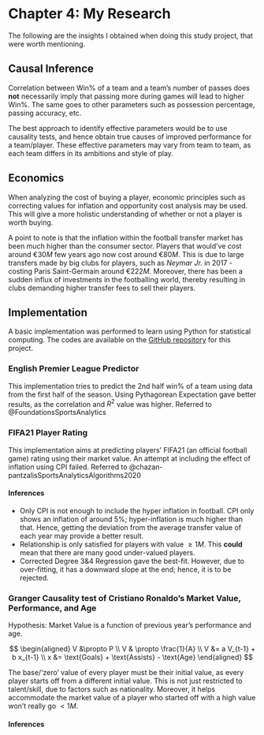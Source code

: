 # Chapter 4: My Research

The following are the insights I obtained when doing this study project, that were worth mentioning.

## Causal Inference

Correlation between Win% of a team and a team’s number of passes does **not** necessarily imply that passing more during games will lead to higher Win%. The same goes to other parameters such as possession percentage, passing accuracy, etc.

The best approach to identify effective parameters would be to use causality tests, and hence obtain true causes of improved performance for a team/player. These effective parameters may vary from team to team, as each team differs in its ambitions and style of play.

## Economics

When analyzing the cost of buying a player, economic principles such as correcting values for inflation and opportunity cost analysis may be used. This will give a more holistic understanding of whether or not a player is worth buying.

A point to note is that the inflation within the football transfer market has been much higher than the consumer sector. Players that would’ve cost around $€ 30M$ few years ago now cost around $€ 80M$. This is due to large transfers made by big clubs for players, such as *Neymar Jr.* in 2017 - costing Paris Saint-Germain around $€ 222M$. Moreover, there has been a sudden influx of investments in the footballing world, thereby resulting in clubs demanding higher transfer fees to sell their players.

## Implementation

A basic implementation was performed to learn using Python for statistical computing. The codes are available on the [GitHub repository](https://github.com/AhmedThahir/StudyProject#implementations) for this project.

### English Premier League Predictor

This implementation tries to predict the 2nd half win% of a team using data from the first half of the season. Using Pythagorean Expectation gave better results, as the correlation and $R^2$ value was higher. Referred to @FoundationsSportsAnalytics

\begin{table}[H]
  \begin{center}
  \begin{tabular}{|c|c|c|}
  \hline
  \textbf{2nd Half Win\% predicted using 1st Half} & \textbf{$R^2$} & \textbf{Correlation} \\ \hline
  Win\%                                            & 0.572          & 0.757                \\ \hline
  Pythagorean Expectation                          & 0.633          & 0.796                \\ \hline
  \end{tabular}
  \end{center}
  
  \captionsetup{justification=centering}
  \caption{Win \% Prediction}
\end{table}

\begin{figure}[H]
  \begin{center}
  \includegraphics[width=0.9\linewidth, height=6cm]{assets/win.png}
  \end{center}
  
  \captionsetup{justification=centering}
  \caption{Win \%}
\end{figure}


\begin{figure}[H]
  \begin{center}
  \includegraphics[width=0.9\linewidth, height=6cm]{assets/pythagorean.png}
  \end{center}
  
  \captionsetup{justification=centering}
  \caption{Pythagorean}
\end{figure}

### FIFA21 Player Rating

This implementation aims at predicting players’ FIFA21 (an official football game) rating using their market value. An attempt at including the effect of inflation using CPI failed. Referred to @chazan-pantzalisSportsAnalyticsAlgorithms2020

\begin{figure}[H]
  \begin{center}
  \includegraphics[width=0.9\linewidth, height=6cm]{assets/Overall vs Value.png}
  \end{center}
  
  \captionsetup{justification=centering}
  \caption{Rating vs Value}
  \end{figure}


\begin{figure}[H]
  \begin{center}
  \includegraphics[width=0.9\linewidth, height=6cm]{assets/DiffMeanOverall vs RelativeMeanValue.png}
  \end{center}
  
  \captionsetup{justification=centering}
  \caption{Corrected using CPI and Mean Value}
\end{figure}

#### Inferences

\begin{table}
  \begin{center}
  \begin{tabular}{|c|c|c|}
  \hline
  \textbf{Method} & \textbf{Degree} & \textbf{$R^2$ Value} \\ \hline
  \multicolumn{1}{|c|}{\multirow{4}{*}{Uncorrected}} & 1      & 0.5974      \\ \cline{2-3} 
  \multicolumn{1}{|c|}{}                             & 2      & 0.7076      \\ \cline{2-3} 
  \multicolumn{1}{|c|}{}                             & 3      & 0.7308      \\ \cline{2-3} 
  \multicolumn{1}{|c|}{}                             & 4      & 0.6696      \\ \hline
  \multirow{4}{*}{Corrected}                         & 1      & 0.6157      \\ \cline{2-3} 
                                                     & 2      & 0.7204      \\ \cline{2-3} 
                                                     & 3      & 0.7413      \\ \cline{2-3} 
                                                     & 4      & 0.7476      \\ \hline
  \end{tabular}
  \end{center}
  
  \captionsetup{justification=centering}
  \caption{Corrected using CPI and Mean Value}
\end{table}

- Only CPI is not enough to include the hyper inflation in football. CPI only shows an inflation of around 5%; hyper-inflation is much higher than that. Hence, getting the deviation from the average transfer value of each year may provide a better result.
- Relationship is only satisfied for players with value $\ge 1M$. This **could** mean that there are many good under-valued players.
- Corrected Degree 3&4 Regression gave the best-fit. However, due to over-fitting, it has a downward slope at the end; hence, it is to be rejected.

### Granger Causality test of Cristiano Ronaldo's Market Value, Performance, and Age

Hypothesis: Market Value is a function of previous year's performance and age.

$$
\begin{aligned}
V &\propto P \\
V & \propto \frac{1}{A} \\
V &= a V_{t-1} + b x_{t-1} \\
x &= \text{Goals} + \text{Assists} - \text{Age}
\end{aligned}
$$

The base/'zero' value of every player must be their initial value, as every player starts off from a different initial value. This is not just restricted to talent/skill, due to factors such as nationality. Moreover, it helps accommodate the market value of a player who started off with a high value won't really go $< 1M$.

\begin{figure}[H]
  \begin{center}
  \includegraphics[width=0.9\linewidth, height=6cm]{assets/Goal_Contributions vs Mean_Value_Diff_From_First.png}
  \end{center}
  
  \captionsetup{justification=centering}
  \caption{Granger Causality test of Goal Contributions as a function of Market Value}
\end{figure}

\begin{figure}[H]
  \begin{center}
  \includegraphics[width=0.9\linewidth, height=6cm]{assets/Mean_Value_Diff_From_First vs Goal_Contributions.png}
  \end{center}
  
  \captionsetup{justification=centering}
  \caption{Granger Causality test of Market Value as a function of Goal Contributions}
\end{figure}

\begin{figure}[H]
  \begin{center}
  \includegraphics[width=0.9\linewidth, height=6cm]{assets/Mean_Value_Diff_From_First vs Input.png}
  \end{center}
  
  \captionsetup{justification=centering}
  \caption{Granger Causality test of Market Value as a function of Goal Contributions and Age}
\end{figure}


#### Inferences

\begin{table}[H]
  \begin{center}
  \begin{tabular}{|c|c|c|c|}
  \hline
  \textbf{Prediction}                             & \textbf{Predictor}             & \textbf{p-Value} & Significant \\ \hline
  Goal\_Contributions                             & Mean\_Value\_Diff\_From\_First & 0.8667           & N          \\ \hline
  \multirow{2}{*}{Mean\_Value\_Diff\_From\_First} & Goal\_Contributions            & 0.0491           & Y           \\ \cline{2-4} 
                                                  & Goals\_Contributions - Age     & 0.0068           & Y           \\ \hline
  \end{tabular}
  \end{center}
  
  \captionsetup{justification=centering}
  \caption{Granger Causality test of Cristiano Ronaldo's Market Value, Performance, and Age}
\end{table}
